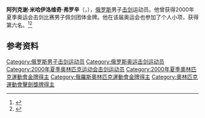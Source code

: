 {{NoteTA|G1=Sports}}
'''阿列克谢·米哈伊洛维奇·弗罗辛'''（{{lang-ru|Алексей Михайлович Фросин}}，{{bd|1978年|2月14日|}}），[[俄罗斯|俄罗斯]]男子[[击剑|击剑]]运动员。他曾获得2000年夏季奥运会击剑比赛男子佩剑团体金牌。他在该届奥运会也参加了个人小项，获得第六名。<ref>{{Cite web|title=Alexey FROSIN|url=https://www.olympic.org/alexey-frosin|accessdate=2021-03-14|date=2021-03-14|work=International Olympic Committee|language=en}}</ref><ref name="sports-reference">{{cite web |url=https://www.sports-reference.com/olympics/athletes/fr/aleksey-frosin-1.html |archive-url=https://web.archive.org/web/20200417215046/https://www.sports-reference.com/olympics/athletes/fr/aleksey-frosin-1.html |archive-date=2020-04-17 |title=Aleksey Frosin Olympic Results |access-date=2012-03-11 |work=sports-reference.com}}</ref>

== 参考资料 ==
{{reflist}}

{{奥林匹克运动会击剑比赛男子佩剑团体冠军}}

{{Authority control}}
{{DEFAULTSORT:Frosin}}
[[Category:俄罗斯男子击剑运动员|Category:俄罗斯男子击剑运动员]]
[[Category:俄罗斯奥运击剑运动员|Category:俄罗斯奥运击剑运动员]]
[[Category:2000年夏季奥林匹克运动会击剑运动员|Category:2000年夏季奥林匹克运动会击剑运动员]]
[[Category:2000年夏季奧林匹克運動會金牌得主|Category:2000年夏季奧林匹克運動會金牌得主]]
[[Category:俄羅斯奧林匹克運動會金牌得主|Category:俄羅斯奧林匹克運動會金牌得主]]
[[Category:奧林匹克運動會擊劍獎牌得主|Category:奧林匹克運動會擊劍獎牌得主]]